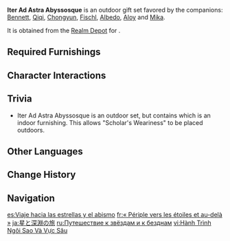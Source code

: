 {{Furnishing Infobox
|id             = 350046
|image          = Furnishing Set Iter Ad Astra Abyssosque Display.png
|category       = Outdoor Set
|subcategory    = Gift Set
|quality        = 4
|adeptal_energy = 430
|load           = 965
|description    = An adventurer camp that can often be seen out in the wild. It uses the latest and greatest in tent designs.<br>Experienced adventurers are used to leading a hard existence and require only a lightweight and durable tent to sleep soundly &mdash; even in a howling storm. After regaining their strength the next day, they move on to their next destination. As such, attractive and affordable tents like these have always had ready buyers.
|blueprint      = Realm Depot
}}
'''Iter Ad Astra Abyssosque''' is an outdoor gift set favored by the companions: [[Bennett]], [[Qiqi]], [[Chongyun]], [[Fischl]], [[Albedo]], [[Aloy]] and [[Mika]].

It is obtained from the [[Serenitea Pot/Realm Depot|Realm Depot]] for {{Item|Realm Currency|24|x=240}}.

==Required Furnishings==
{{Recipe
|type = Gift Set
|Deadwood Road Sign = 1
|Simple Single-Person Tent = 1
|Lightning Protective Tent = 1
|"The Adventurer's Burdens" = 1
|"Brightcrown Plumebush" = 1
|"Scholar's Weariness" = 1
|Tianheng Red Maple: Branches Aflame = 1
|Hazel Wildvest = 2
|"Dainty Fists" = 2
|"The Adventurer's Treasures" = 1
|sort = Deadwood Road Sign;Simple Single-Person Tent;Lightning Protective Tent;"The Adventurer's Burdens";"Brightcrown Plumebush";"Scholar's Weariness";Tianheng Red Maple: Branches Aflame;Hazel Wildvest;"Dainty Fists";"The Adventurer's Treasures"
|yield = 0
}}

==Character Interactions==
{{Gift Set Character Interactions
|character_1 = Bennett
|rewards_1   = Primogem*20;Guide to Resistance*2;Mora*20,000
|character_2 = Qiqi
|rewards_2   = Primogem*20;Guide to Prosperity*2;Mora*20,000
|character_3 = Chongyun
|rewards_3   = Primogem*20;Guide to Diligence*2;Mora*20,000
|character_4 = Fischl
|rewards_4   = Primogem*20;Guide to Ballad*2;Mora*20,000
|character_5 = Albedo
|rewards_5   = Primogem*20;Guide to Ballad*2;Mora*20,000
|character_6 = Aloy
|rewards_6   = Primogem*20;Guide to Freedom*2;Mora*20,000
|character_7 = Mika
|rewards_7   = Primogem*20;Shivada Jade Fragment*1;Mora*20,000
|set = Iter Ad Astra Abyssosque
}}

==Trivia==
* Iter Ad Astra Abyssosque is an outdoor set, but contains {{LL|"Scholar's Weariness"|,}} which is an indoor furnishing. This allows "Scholar's Weariness" to be placed outdoors.

==Other Languages==
{{Other Languages
|en      = Iter Ad Astra Abyssosque
|en_lang = la
|en_tl   = Journey to the Stars and Abyss
|zhs     = 星辰与深渊之旅
|zhs_rm  = Xīngchén yǔ Shēnyuān zhī Lǚ
|zht     = 星辰與深淵之旅
|zht_rm  = Xīngchén yǔ Shēnyuān zhī Lǚ
|zh_tl   = Journey in the Stars and the Abyss
|ja      = 星と深淵の旅
|ja_rm   = Hoshi to Shin'en no Tabi
|ja_tl   = Journey of the Stars and the Abyss
|ko      = 별과 심연의 여행
|ko_rm   = Byeolgwa Simyeon-ui Yeohaeng
|ko_tl   = Travel of the Stars and the Abyss
|es      = Viaje hacia las estrellas y el abismo
|es_tl   = Journey Towards the Stars and the Abyss
|fr      = «&nbsp;Périple vers les étoiles et au-delà&nbsp;»
|fr_tl   = "Journey to the Stars and Beyond"
|ru      = Путешествие к звёздам и к безднам
|ru_tl   = Journey to the Stars and Abyss
|th      = การเดินทางมุ่งสู่ดวงดาวและก้นเหว
|th_rm   = 
|th_tl   = 
|vi      = Hành Trình Ngôi Sao Và Vực Sâu
|vi_tl   = 
|de      = Iter Ad Astra Abyssosque
|id      = Iter Ad Astra Abyssosque
|pt      = Jornada das Estrelas e Abismo
|pt_tl   = 
|tr      = Yıldızların Ötesine Yolculuk
|tr_tl   = 
|it      = Iter ad astra abyssosque
}}

==Change History==
{{Change History|1.6}}

==Navigation==
{{Furnishing Navbox/Sets|type=gift}}

[[es:Viaje hacia las estrellas y el abismo]]
[[fr:« Périple vers les étoiles et au-delà »]]
[[ja:星と深淵の旅]]
[[ru:Путешествие к звёздам и к безднам]]
[[vi:Hành Trình Ngôi Sao Và Vực Sâu]]